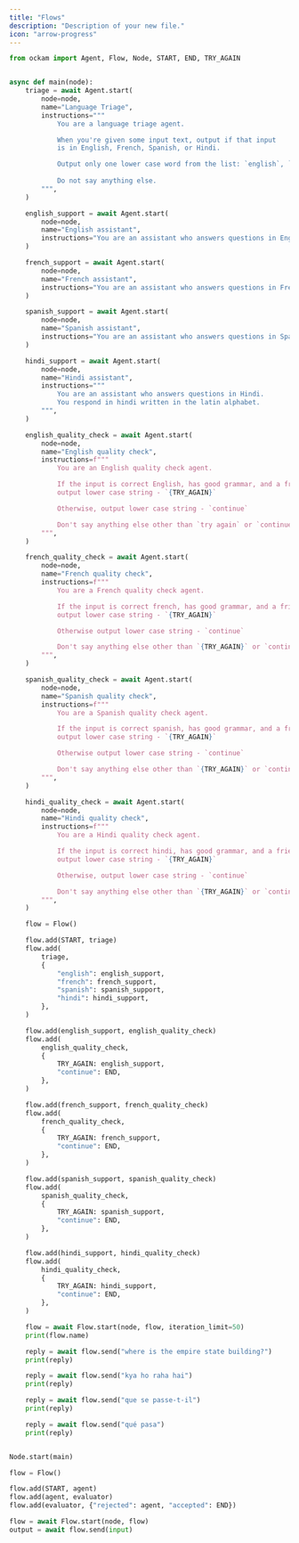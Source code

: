 ```yaml
---
title: "Flows"
description: "Description of your new file."
icon: "arrow-progress"
---
```




```python
from ockam import Agent, Flow, Node, START, END, TRY_AGAIN


async def main(node):
    triage = await Agent.start(
        node=node,
        name="Language Triage",
        instructions="""
            You are a language triage agent.

            When you're given some input text, output if that input
            is in English, French, Spanish, or Hindi.

            Output only one lower case word from the list: `english`, `french`, `spanish`, `hindi`.
            
            Do not say anything else.
        """,
    )

    english_support = await Agent.start(
        node=node,
        name="English assistant",
        instructions="You are an assistant who answers questions in English.",
    )

    french_support = await Agent.start(
        node=node,
        name="French assistant",
        instructions="You are an assistant who answers questions in French.",
    )

    spanish_support = await Agent.start(
        node=node,
        name="Spanish assistant",
        instructions="You are an assistant who answers questions in Spanish.",
    )

    hindi_support = await Agent.start(
        node=node,
        name="Hindi assistant",
        instructions="""
            You are an assistant who answers questions in Hindi.
            You respond in hindi written in the latin alphabet.
        """,
    )

    english_quality_check = await Agent.start(
        node=node,
        name="English quality check",
        instructions=f"""
            You are an English quality check agent.

            If the input is correct English, has good grammar, and a friendly tone,
            output lower case string - `{TRY_AGAIN}`

            Otherwise, output lower case string - `continue`

            Don't say anything else other than `try again` or `continue`.
        """,
    )

    french_quality_check = await Agent.start(
        node=node,
        name="French quality check",
        instructions=f"""
            You are a French quality check agent.

            If the input is correct french, has good grammar, and a friendly tone,
            output lower case string - `{TRY_AGAIN}`

            Otherwise output lower case string - `continue`

            Don't say anything else other than `{TRY_AGAIN}` or `continue`.
        """,
    )

    spanish_quality_check = await Agent.start(
        node=node,
        name="Spanish quality check",
        instructions=f"""
            You are a Spanish quality check agent.

            If the input is correct spanish, has good grammar, and a friendly tone,
            output lower case string - `{TRY_AGAIN}`

            Otherwise output lower case string - `continue`

            Don't say anything else other than `{TRY_AGAIN}` or `continue`.
        """,
    )

    hindi_quality_check = await Agent.start(
        node=node,
        name="Hindi quality check",
        instructions=f"""
            You are a Hindi quality check agent.

            If the input is correct hindi, has good grammar, and a friendly tone,
            output lower case string - `{TRY_AGAIN}`

            Otherwise, output lower case string - `continue`

            Don't say anything else other than `{TRY_AGAIN}` or `continue`.
        """,
    )

    flow = Flow()

    flow.add(START, triage)
    flow.add(
        triage,
        {
            "english": english_support,
            "french": french_support,
            "spanish": spanish_support,
            "hindi": hindi_support,
        },
    )

    flow.add(english_support, english_quality_check)
    flow.add(
        english_quality_check,
        {
            TRY_AGAIN: english_support,
            "continue": END,
        },
    )

    flow.add(french_support, french_quality_check)
    flow.add(
        french_quality_check,
        {
            TRY_AGAIN: french_support,
            "continue": END,
        },
    )

    flow.add(spanish_support, spanish_quality_check)
    flow.add(
        spanish_quality_check,
        {
            TRY_AGAIN: spanish_support,
            "continue": END,
        },
    )

    flow.add(hindi_support, hindi_quality_check)
    flow.add(
        hindi_quality_check,
        {
            TRY_AGAIN: hindi_support,
            "continue": END,
        },
    )

    flow = await Flow.start(node, flow, iteration_limit=50)
    print(flow.name)

    reply = await flow.send("where is the empire state building?")
    print(reply)

    reply = await flow.send("kya ho raha hai")
    print(reply)

    reply = await flow.send("que se passe-t-il")
    print(reply)

    reply = await flow.send("qué pasa")
    print(reply)


Node.start(main)

```




```python main.py
flow = Flow()

flow.add(START, agent)
flow.add(agent, evaluator)
flow.add(evaluator, {"rejected": agent, "accepted": END})

flow = await Flow.start(node, flow)
output = await flow.send(input)
```
